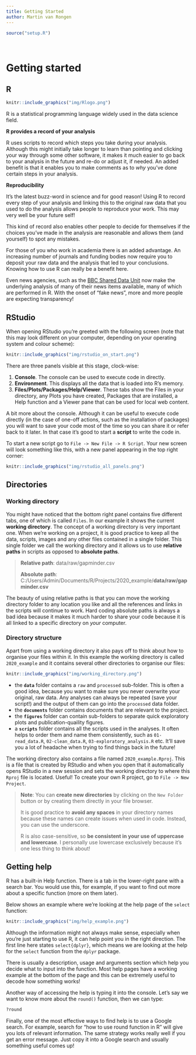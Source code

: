 ```yaml
---
title: Getting Started
author: Martin van Rongen
---
```

```r
source("setup.R")
```

<br/>

# Getting started {#gettingstarted}

## R

```r
knitr::include_graphics("img/Rlogo.png")
```

R is a statistical programming language widely used in the data science field.

**R provides a record of your analysis**

R uses scripts to record which steps you take during your analysis. Although this might initially take longer to learn than pointing and clicking your way through some other software, it makes it much easier to go back to your analysis in the future and re-do or adjust it, if needed. An added benefit is that it enables you to make comments as to _why_ you've done certain steps in your analysis.

**Reproducibility**

It's the latest buzz-word in science and for good reason! Using R to record every step of your analysis and linking this to the original raw data that you used to do the analysis allows people to reproduce your work. This may very well be your future self!

This kind of record also enables other people to decide for themselves if the choices you've made in the analysis are reasonable and allows them (and yourself) to spot any mistakes.

For those of you who work in academia there is an added advantage. An increasing number of journals and funding bodies now require you to deposit your raw data and the analysis that led to your conclusions. Knowing how to use R can really be a benefit here.

Even news agencies, such as the [BBC Shared Data Unit](https://github.com/BBC-Data-Unit) now make the underlying analysis of many of their news items available, many of which are performed in R. With the onset of "fake news", more and more people are expecting transparency!

## RStudio

When opening RStudio you're greeted with the following screen (note that this may look different on your computer, depending on your operating system and colour scheme):

```r
knitr::include_graphics("img/rstudio_on_start.png")
```

There are three panels visible at this stage, clock-wise:

1. **Console**. The console can be used to execute code in directly.
2. **Environment**. This displays all the data that is loaded into R's memory.
3. **Files/Plots/Packages/Help/Viewer**. These tabs show the Files in your directory, any Plots you have created, Packages that are installed, a Help function and a Viewer pane that can be used for local web content.

A bit more about the console. Although it can be useful to execute code directly (in the case of one-off actions, such as the installation of packages) you will want to save your code most of the time so you can share it or refer back to it later. In that case it's good to start a **script** to write the code in.

To start a new script go to `File -> New File -> R Script`.
Your new screen will look something like this, with a new panel appearing in the top right corner:

```r
knitr::include_graphics("img/rstudio_all_panels.png")
```

## Directories

### Working directory

You might have noticed that the bottom right panel contains five different tabs, one of which is called `Files`. In our example it shows the current **working directory**. The concept of a working directory is very important one. When we're working on a project, it is good practice to keep all the data, scripts, images and any other files contained in a single folder. This single folder we call the working directory and it allows us to use **relative paths** in scripts as opposed to **absolute paths**.

> **Relative path**: data/raw/gapminder.csv
>
> **Absolute path**: C:/Users/Admin/Documents/R/Projects/2020_example/**data/raw/gapminder.csv**

The beauty of using relative paths is that you can move the working directory folder to any location you like and all the references and links in the scripts will continue to work. Hard coding absolute paths is always a bad idea because it makes it much harder to share your code because it is all linked to a specific directory on _your_ computer.

### Directory structure

Apart from using a working directory it also pays off to think about how to organise your files within it. In this example the working directory is called `2020_example` and it contains several other directories to organise our files:

```r
knitr::include_graphics("img/working_directory.png")
```

- the **`data`** folder contains a `raw` and `processed` sub-folder. This is often a good idea, because you want to make sure you never overwrite your original, raw data. Any analyses can always be repeated (save your script!) and the output of them can go into the `processed` data folder.
- the **`documents`** folder contains documents that are relevant to the project.
- the **`figures`** folder can contain sub-folders to separate quick exploratory plots and publication-quaility figures.
- a **`scripts`** folder contains all the scripts used in the analyses. It often helps to order them and name them consistently, such as `01-read_data.R`, `02-clean_data.R`, `03-exploratory_analysis.R` etc. It'll save you a lot of headache when trying to find things back in the future!

The working directory also contains a file named `2020_example.Rproj`. This is a file that is created by RStudio and when you open that it automatically opens RStudio in a new session and sets the working directory to where this `Rproj` file is located. Useful! To create your own R project, go to `File -> New Project`.

> **Note**: You can **create new directories** by clicking on the `New Folder` button or by creating them directly in your file browser.
>
> It is good practice to **avoid any spaces** in your directory names because these names can create issues when used in code. Instead, you can use the underscore.
>
> R is also case-sensitive, so **be consistent in your use of uppercase and lowercase**. I personally use lowercase exclusively because it's one less thing to think about!

## Getting help

R has a built-in Help function. There is a tab in the lower-right pane with a search bar. You would use this, for example, if you want to find out more about a specific function (more on them later).

Below shows an example where we're looking at the help page of the `select` function:

```r
knitr::include_graphics("img/help_example.png")
```

Although the information might not always make sense, especially when you're just starting to use R, it can help point you in the right direction. The first line here states `select{dplyr}`, which means we are looking at the help for the `select` function from the `dplyr` package.

There is usually a description, usage and arguments section which help you decide what to input into the function. Most help pages have a working example at the bottom of the page and this can be extremely useful to decode how something works!

Another way of accessing the help is typing it into the console. Let's say we want to know more about the `round()` function, then we can type:

```r
?round
```

Finally, one of the most effective ways to find help is to use a Google search. For example, search for "how to use round function in R" will give you lots of relevant information. The same strategy works really well if you get an error message. Just copy it into a Google search and usually something useful comes up!


